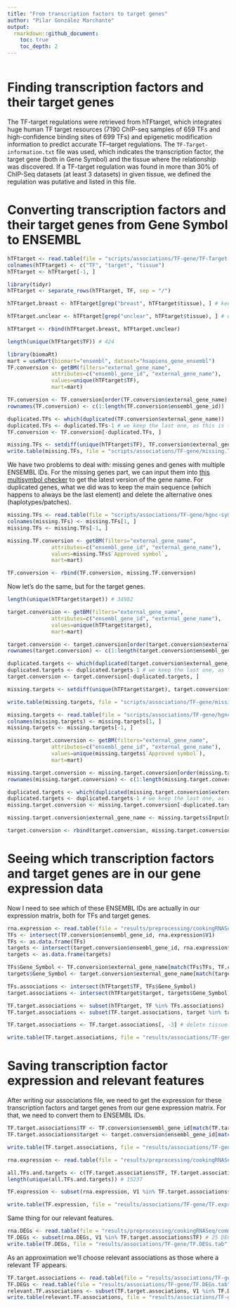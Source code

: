 ```yaml
---
title: "From transcription factors to target genes"
author: "Pilar González Marchante"
output: 
  rmarkdown::github_document:
    toc: true
    toc_depth: 2
---
```


```r
```

# Finding transcription factors and their target genes

The TF-target regulations were retrieved from hTFtarget, which integrates huge human TF target resources (7190 ChIP-seq samples of 659 TFs and high-confidence binding sites of 699 TFs) and epigenetic modification information to predict accurate TF–target regulations. The `TF-Target-information.txt` file was used, which indicates the transcription factor, the target gene (both in Gene Symbol) and the tissue where the relationship was discovered. If a TF-target regulation was found in more than 30% of ChIP-Seq datasets (at least 3 datasets) in given tissue, we defined the regulation was putative and listed in this file. 

# Converting transcription factors and their target genes from Gene Symbol to ENSEMBL

```r
hTFtarget <- read.table(file = "scripts/associations/TF-gene/TF-Target-information.hTFtarget.txt", sep = "\t")
colnames(hTFtarget) <- c("TF", "target", "tissue")
hTFtarget <- hTFtarget[-1, ]

library(tidyr)
hTFtarget <- separate_rows(hTFtarget, TF, sep = "/")

hTFtarget.breast <- hTFtarget[grep("breast", hTFtarget$tissue), ] # keep only the associations experimentally validated on breast tissue

hTFtarget.unclear <- hTFtarget[grep("unclear", hTFtarget$tissue), ] # we expand with associations where tissue was unclear

hTFtarget <- rbind(hTFtarget.breast, hTFtarget.unclear)

length(unique(hTFtarget$TF)) # 424

library(biomaRt)
mart = useMart(biomart="ensembl", dataset="hsapiens_gene_ensembl")
TF.conversion <- getBM(filters="external_gene_name",
              attributes=c("ensembl_gene_id", "external_gene_name"), 
              values=unique(hTFtarget$TF),
              mart=mart)

TF.conversion <- TF.conversion[order(TF.conversion$external_gene_name), ]
rownames(TF.conversion) <- c(1:length(TF.conversion$ensembl_gene_id))

duplicated.TFs <- which(duplicated(TF.conversion$external_gene_name))
duplicated.TFs <- duplicated.TFs-1 # we keep the last one, as this is the main sequence as opposed to alternative sequences (haplotypes/patches)
TF.conversion <- TF.conversion[-duplicated.TFs, ]

missing.TFs <- setdiff(unique(hTFtarget$TF), TF.conversion$external_gene_name) # 4
write.table(missing.TFs, file = "scripts/associations/TF-gene/missing.TFs.txt", sep = "\t", quote = FALSE, row.names = FALSE, col.names = FALSE)
```

We have two problems to deal with: missing genes and genes with multiple ENSEMBL IDs. For the missing genes part, we can input them into [this multisymbol checker](https://www.genenames.org/tools/multi-symbol-checker/) to get the latest version of the gene name. For duplicated genes, what we did was to keep the main sequence (which happens to always be the last element) and delete the alternative ones (haplotypes/patches).

```r
missing.TFs <- read.table(file = "scripts/associations/TF-gene/hgnc-symbol-check-TF.csv", sep = ",")
colnames(missing.TFs) <- missing.TFs[1, ]
missing.TFs <- missing.TFs[-1, ]

missing.TF.conversion <- getBM(filters="external_gene_name",
              attributes=c("ensembl_gene_id", "external_gene_name"),
              values=missing.TFs$`Approved symbol`,
              mart=mart)

TF.conversion <- rbind(TF.conversion, missing.TF.conversion)
```

Now let's do the same, but for the target genes.

```r
length(unique(hTFtarget$target)) # 34982

target.conversion <- getBM(filters="external_gene_name",
              attributes=c("ensembl_gene_id", "external_gene_name"), 
              values=unique(hTFtarget$target),
              mart=mart)

target.conversion <- target.conversion[order(target.conversion$external_gene_name), ]
rownames(target.conversion) <- c(1:length(target.conversion$ensembl_gene_id))

duplicated.targets <- which(duplicated(target.conversion$external_gene_name))
duplicated.targets <- duplicated.targets-1 # we keep the last one, as this is the main sequence as opposed to alternative sequences (haplotypes/patches)
target.conversion <- target.conversion[-duplicated.targets, ]

missing.targets <- setdiff(unique(hTFtarget$target), target.conversion$external_gene_name) # 13094

write.table(missing.targets, file = "scripts/associations/TF-gene/missing.targets.txt", sep = "\t", quote = FALSE, row.names = FALSE, col.names = FALSE)

missing.targets <- read.table(file = "scripts/associations/TF-gene/hgnc-symbol-check-target.csv", sep = ",")
colnames(missing.targets) <- missing.targets[1, ]
missing.targets <- missing.targets[-1, ]

missing.target.conversion <- getBM(filters="external_gene_name",
              attributes=c("ensembl_gene_id", "external_gene_name"), 
              values=unique(missing.targets$`Approved symbol`),
              mart=mart)

missing.target.conversion <- missing.target.conversion[order(missing.target.conversion$external_gene_name), ]
rownames(missing.target.conversion) <- c(1:length(missing.target.conversion$ensembl_gene_id))

duplicated.targets <- which(duplicated(missing.target.conversion$external_gene_name))
duplicated.targets <- duplicated.targets-1 # we keep the last one, as this is the main sequence as opposed to alternative sequences (haplotypes/patches)
missing.target.conversion <- missing.target.conversion[-duplicated.targets, ]

missing.target.conversion$external_gene_name <- missing.targets$Input[match(missing.target.conversion$external_gene_name, missing.targets$`Approved symbol`)] # replace new names by old names, so that it finds them in the associations

target.conversion <- rbind(target.conversion, missing.target.conversion)
```

# Seeing which transcription factors and target genes are in our gene expression data

Now I need to see which of these ENSEMBL IDs are actually in our expression matrix, both for TFs and target genes.

```r
rna.expression <- read.table(file = "results/preprocessing/cookingRNASeq/RNA.expression.txt")
TFs <- intersect(TF.conversion$ensembl_gene_id, rna.expression$V1)
TFs <- as.data.frame(TFs)
targets <- intersect(target.conversion$ensembl_gene_id, rna.expression$V1)
targets <- as.data.frame(targets)

TFs$Gene_Symbol <- TF.conversion$external_gene_name[match(TFs$TFs, TF.conversion$ensembl_gene_id)]
targets$Gene_Symbol <- target.conversion$external_gene_name[match(targets$targets, target.conversion$ensembl_gene_id)]

TFs.associations <- intersect(hTFtarget$TF, TFs$Gene_Symbol)
target.associations <- intersect(hTFtarget$target, targets$Gene_Symbol)

TF.target.associations <- subset(hTFtarget, TF %in% TFs.associations)
TF.target.associations <- subset(TF.target.associations, target %in% target.associations)

TF.target.associations <- TF.target.associations[, -3] # delete tissue column

write.table(TF.target.associations, file = "results/associations/TF-gene/TF.associations.gene.symbol.tab", sep = "\t", quote = FALSE, row.names = FALSE, col.names = FALSE)
```

# Saving transcription factor expression and relevant features

After writing our associations file, we need to get the expression for these transcription factors and target genes from our gene expression matrix. For that, we need to convert them to ENSEMBL IDs.

```r
TF.target.associations$TF <- TF.conversion$ensembl_gene_id[match(TF.target.associations$TF, TF.conversion$external_gene_name)]
TF.target.associations$target <- target.conversion$ensembl_gene_id[match(TF.target.associations$target, target.conversion$external_gene_name)]

write.table(TF.target.associations, file = "results/associations/TF-gene/TF.associations.tab", sep = "\t", quote = FALSE, row.names = FALSE, col.names = FALSE)

rna.expression <- read.table(file = "results/preprocessing/cookingRNASeq/RNA.expression.txt")

all.TFs.and.targets <- c(TF.target.associations$TF, TF.target.associations$target)
length(unique(all.TFs.and.targets)) # 15237

TF.expression <- subset(rna.expression, V1 %in% TF.target.associations$TF) # matrix with 346 transcription factors

write.table(TF.expression, file = "results/associations/TF-gene/TF.expression.tab", sep = "\t", quote = FALSE, row.names = FALSE, col.names = FALSE)
```

Same thing for our relevant features.

```r
rna.DEGs <- read.table(file = "results/preprocessing/cookingRNASeq/common.RNA.DEGs.txt")
TF.DEGs <- subset(rna.DEGs, V1 %in% TF.target.associations$TF) # 25 DEGs are transcription factors
write.table(TF.DEGs, file = "results/associations/TF-gene/TF.DEGs.tab", sep = "\t", quote = FALSE, row.names = FALSE, col.names = FALSE)
```

As an approximation we'll choose relevant associations as those where a relevant TF appears.

```r
TF.target.associations <- read.table(file = "results/associations/TF-gene/TF.associations.tab")
TF.DEGs <- read.table(file = "results/associations/TF-gene/TF.DEGs.tab")
relevant.TF.associations <- subset(TF.target.associations, V1 %in% TF.DEGs$V1) # 19147 TF-gene associations are relevant per this criterion
write.table(relevant.TF.associations, file = "results/associations/TF-gene/DEG.TF.associations.tab", sep = "\t", quote = FALSE, row.names = FALSE, col.names = FALSE)
```

